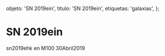 
  objeto: 'SN 2019ein',
  titulo: 'SN 2019ein',
  etiquetas: 'galaxias',
};

# SN 2019ein

<Imagen
  src="registro/sn2019-ein_20190430_1_snm51.jpg"
  fecha="20190430"
/>

sn2019ehk en M100 30Abril2019